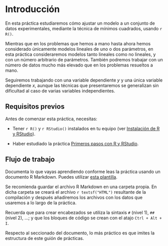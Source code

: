 #  Introducción {#intro .unnumbered}

En esta práctica estudiaremos cómo ajustar un modelo a un conjunto de datos experimentales, mediante la técnica de mínimos cuadrados, usando `r R()`. 

Mientras que en los problemas que hemos a mano hasta ahora hemos considerado únicamente modelos lineales de uno o dos parámetros, en esta práctica consideraremos modelos tanto lineales como no lineales, y con un número arbitrario de parámetros. También podremos trabajar con un número de datos mucho más elevado que en los problemas resueltos a mano.  

Seguiremos trabajando con una variable dependiente $y$ y una única variable dependiente $x$, aunque las técnicas que presentaremos se generalizan sin dificultad al caso de varias variables independientes. 

## Requisitos previos {#prerequisites .unnumbered}

Antes de comenzar esta práctica, necesitas:

* Tener `r R()` y `r RStudio()` instalados en tu equipo (ver [Instalación de R y RStudio](https://emazcunan.github.io/install-r-rstudio/){target="_blank"}).

* Haber estudiado la práctica [Primeros pasos con R y RStudio](https://emazcunan.github.io/basics-r-rstudio/){target="_blank"}.


## Flujo de trabajo {#workflow .unnumbered}

Documenta lo que vayas aprendiendo conforme leas la práctica usando un documento R Markdown. Puedes utilizar [esta plantilla](https://drive.google.com/uc?id=1t9pjP_1Kjo8wgtav_I6hPHXxb5BqTIrc&export=download). 

Se recomienda guardar el archivo R Markdown en una carpeta propia. En dicha carpeta se creará el archivo `r textsf("HTML")` resultante de la compilación y después añadiremos los archivos con los datos que usaremos a lo largo de la práctica. 


Recuerda que para crear encabezados se utiliza la sintaxis `#` (nivel 1), `##` (nivel 2), ...; y que los bloques de código se crean con el atajo `Ctrl + Alt + I`.

Respecto al seccionado del documento, lo más práctico es que imites la estructura de este guión de prácticas. 

